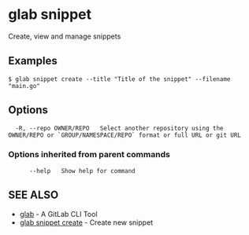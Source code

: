 # glab snippet

Create, view and manage snippets

## Examples

```
$ glab snippet create --title "Title of the snippet" --filename "main.go"

```

## Options

```
  -R, --repo OWNER/REPO   Select another repository using the OWNER/REPO or `GROUP/NAMESPACE/REPO` format or full URL or git URL
```

### Options inherited from parent commands

```
      --help   Show help for command
```

## SEE ALSO

- [glab](glab.md) - A GitLab CLI Tool
- [glab snippet create](glab_snippet_create.md) - Create new snippet
